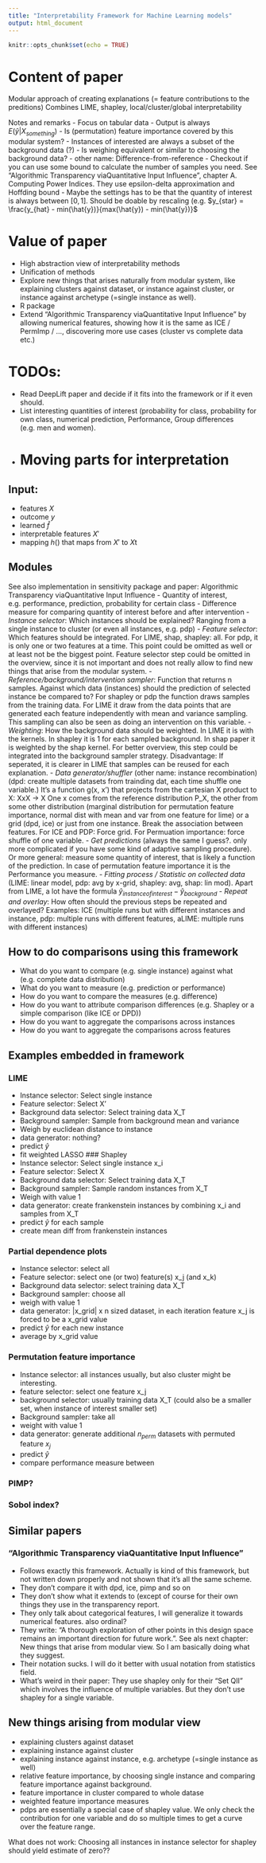 ```yaml
---
title: "Interpretability Framework for Machine Learning models"
output: html_document
---
```


```r
knitr::opts_chunk$set(echo = TRUE)
```

# Content of paper
Modular approach of creating explanations (= feature contributions to the preditions)
Combines LIME, shapley, local/cluster/global interpretability

Notes and remarks
- Focus on tabular data
- Output is always $E(\hat{y} | X_{something})$
- Is (permutation) feature importance covered by this modular system?
- Instances of interested are always a subset of the background data (?)
- Is weighing equivalent or similar to choosing the background data? 
- other name: Difference-from-reference
- Checkout if you can use some bound to calculate the number of samples you need. See "Algorithmic Transparency viaQuantitative Input Influence", chapter A. Computing Power Indices. They use epsilon-delta approximation and Hoffding bound
- Maybe the settings has to be that the quantity of interest is always between $[0,1]$. Should be doable by rescaling (e.g. $y_{star} = \frac{y_{hat} - min(\hat{y})}{max(\hat{y}) - min(\hat{y})}$

# Value of paper
- High abstraction view of interpretability methods
- Unification of methods
- Explore new things that arises naturally from modular system, like explaining clusters against dataset, or instance against cluster, or instance against archetype (=single instance as well). 
- R package
- Extend "Algorithmic Transparency viaQuantitative Input Influence" by allowing numerical features, showing how it is the same as ICE / PermImp / ..., discovering more use cases (cluster vs complete data etc.)

# TODOs:
- Read DeepLift paper and decide if it fits into the framework or if it even should. 
- List interesting quantities of interest (probability for class, probability for own class, numerical prediction, Performance, Group differences (e.g. men and women). 
- 
# Moving parts for interpretation

## Input: 
- features $X$
- outcome $y$
- learned $\hat{f}$
- interpretable features $X'$
- mapping $h()$ that maps from $X'$ to $X$t


## Modules
See also implementation in sensitivity package and paper: Algorithmic Transparency viaQuantitative Input Influence
- Quantity of interest, e.g. performance, prediction, probability for certain class
- Difference measure for comparing quantity of interest before and after intervention 
- *Instance selector*: Which instances should be explained? Ranging from a single instance to cluster (or even all instances, e.g. pdp)
- *Feature selector*: Which features should be integrated. For LIME, shap, shapley: all. For pdp, it is only one or two features at a time. This point could be omitted as well or at least not be the biggest point. Feature selector step could be omitted in the overview, since it is not important and does not really allow to find new things that arise from the modular system. 
- *Reference/background/intervention sampler*: Function that returns n samples. Against which data (instances) should the prediction of selected instance be compared to? For shapley or pdp the function draws samples from the training data. For LIME it draw from the data points that are generated each feature independently with mean and variance sampling. This sampling can also be seen as doing an intervention on this variable. 
- *Weighting*: How the background data should be weighted. In LIME it is with the kernels. In shapley it is 1 for each sampled background. In shap paper it is weighted by the shap kernel. For better overview, this step could be integrated into the background sampler strategy. Disadvantage: If seperated, it is clearer in LIME that samples can be reused for each explanation. 
- *Data generator/shuffler* (other name: instance recombination) (dpd: create multiple datasets from trainding dat, each time shuffle one variable.)
It's a function g(x, x') that projects from the cartesian X product to X: XxX -> X 
One x comes from the reference distribution P_X, the other from some other distribution (marginal distribution for permutation feature importance, normal dist with mean and var from one feature for lime) or a grid (dpd, ice) or just from one instance.  Break the association between features. For ICE and PDP: Force grid. For Permuation importance: force shuffle of one variable. 
- *Get predictions* (always the same I guess?. only more complicated if you have some kind of adaptive sampling procedure). Or more general: measure some quantity of interest, that is likely a function of the prediction. In case of permutation feature importance it is the Performance you measure. 
- *Fitting process  / Statistic on collected data* (LIME: linear model, pdp: avg by x-grid, shapley: avg, shap: lin mod). Apart from LIME, a lot have the formula $\hat{y}_{instance of interest} - \hat{y}_{background}$
- *Repeat and overlay*: How often should the previous steps be repeated and overlayed? Examples: ICE (multiple runs but with different instances and instance, pdp: multiple runs with different features, aLIME: multiple runs with different instances)

## How to do comparisons using this framework
- What do you want to compare (e.g. single instance) against what (e.g. complete data distribution)
- What do you want to measure (e.g. prediction or performance)
- How do you want to compare the measures (e.g. difference)
- How do you want to attribute comparison differences (e.g. Shapley or a simple comparison (like ICE or DPD))
- How do you want to aggregate the comparisons across instances
- How do you want to aggregate the comparisons across features

## Examples embedded in framework

### LIME
- Instance selector: Select single instance
- Feature selector: Select X'
- Background data selector: Select training data X_T
- Background sampler: Sample from background mean and variance
- Weigh by euclidean distance to instance
- data generator: nothing?
- predict $\hat{y}$
- fit weighted LASSO
### Shapley
- Instance selector: Select single instance x_i
- Feature selector: Select X
- Background data selector: Select training data X_T
- Background sampler: Sample random instances from X_T
- Weigh with value 1
- data generator: create frankenstein instances by combining x_i and samples from X_T
- predict $\hat{y}$ for each sample
- create mean diff from frankenstein instances

### Partial dependence plots
- Instance selector: select all
- Feature selector: select one (or two) feature(s) x_j (and x_k)
- Background data selector: select training data X_T
- Background sampler: choose all
- weigh with value 1
- data generator: |x_grid| x n sized dataset, in each iteration feature x_j is forced to be a x_grid value
- predict $\hat{y}$ for each new instance
- average by x_grid value

### Permutation feature importance 
- Instance selector: all instances usually, but also cluster might be interesting.
- feature selector: select one feature x_j
- background selector: usually training data X_T (could also be a smaller set, when instance of interest smaller set)
- Background sampler: take all
- weight with value 1
- data generator: generate additional $n_{perm}$ datasets with permuted feature $x_j$
- predict $\hat{y}$
- compare performance measure between

### PIMP?

### Sobol index?


## Similar papers 

### "Algorithmic Transparency viaQuantitative Input Influence"
- Follows exactly this framework. Actually is kind of this framework, but not written down properly and not shown that it's all the same scheme. 
- They don't compare it with dpd, ice, pimp and so on
- They don't show what it extends to (except of course for their own things they use in the transparency report. 
- They only talk about categorical features, I will generalize it towards numerical features. also ordinal?
- They write: "A thorough exploration of other points in this design space remains an important direction for future work.". See als next chapter: New things that arise from modular view. So I am basically doing what they suggest. 
- Their notation sucks. I will do it better with usual notation from statistics field. 
- What's weird in their paper: They use shapley only for their "Set QII" which involves the influence of multiple variables. But they don't use shapley for a single variable. 

## New things arising from modular view
- explaining clusters against dataset
- explaining instance against cluster
- explaining instance against instance, e.g. archetype (=single instance as well)
- relative feature importance, by choosing single instance and comparing feature importance against background. 
- feature importance in cluster compared to whole datase
- weighted feature importance measures
- pdps are essentially a special case of shapley value. We only check the contribution for one variable and do so multiple times to get  a curve over the feature range. 


What does not work:
Choosing all instances in instance selector for shapley should yield estimate of zero??


